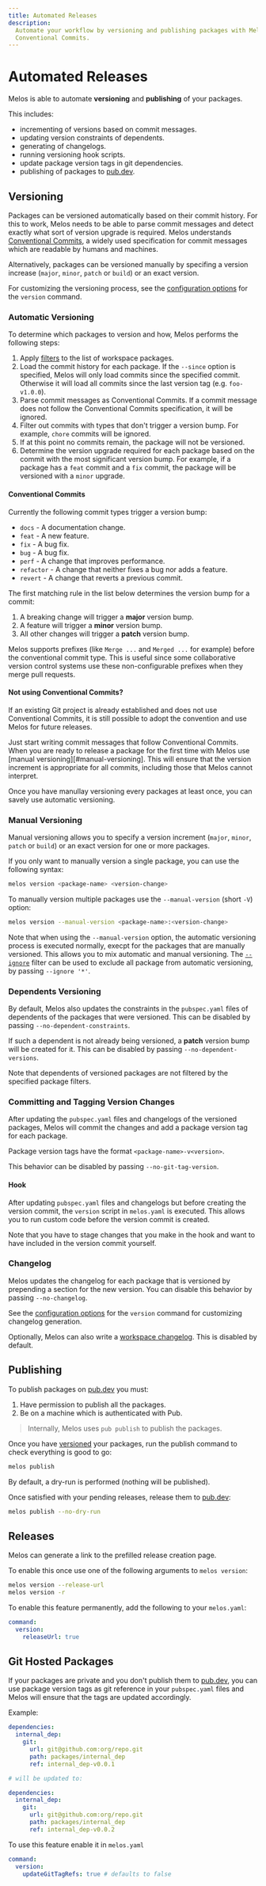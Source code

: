 ```yaml
---
title: Automated Releases
description:
  Automate your workflow by versioning and publishing packages with Melos and
  Conventional Commits.
---
```


# Automated Releases

Melos is able to automate **versioning** and **publishing** of your packages.

This includes:

- incrementing of versions based on commit messages.
- updating version constraints of dependents.
- generating of changelogs.
- running versioning hook scripts.
- update package version tags in git dependencies.
- publishing of packages to [pub.dev](https://pub.dev).

## Versioning

Packages can be versioned automatically based on their commit history. For this
to work, Melos needs to be able to parse commit messages and detect exactly what
sort of version upgrade is required. Melos understands
[Conventional Commits](https://www.conventionalcommits.org/en/v1.0.0/), a widely
used specification for commit messages which are readable by humans and
machines.

Alternatively, packages can be versioned manually by specifing a version
increase (`major`, `minor`, `patch` or `build`) or an exact version.

For customizing the versioning process, see the
[configuration options](/configuration/overview#commandversion) for the
`version` command.

### Automatic Versioning

To determine which packages to version and how, Melos performs the following
steps:

1. Apply [filters](/filters) to the list of workspace packages.
2. Load the commit history for each package. If the `--since` option is
   specified, Melos will only load commits since the specified commit. Otherwise
   it will load all commits since the last version tag (e.g. `foo-v1.0.0`).
3. Parse commit messages as Conventional Commits. If a commit message does not
   follow the Conventional Commits specification, it will be ignored.
4. Filter out commits with types that don't trigger a version bump. For example,
   `chore` commits will be ignored.
5. If at this point no commits remain, the package will not be versioned.
6. Determine the version upgrade required for each package based on the commit
   with the most significant version bump. For example, if a package has a
   `feat` commit and a `fix` commit, the package will be versioned with a
   `minor` upgrade.

#### Conventional Commits

Currently the following commit types trigger a version bump:

- `docs` - A documentation change.
- `feat` - A new feature.
- `fix` - A bug fix.
- `bug` - A bug fix.
- `perf` - A change that improves performance.
- `refactor` - A change that neither fixes a bug nor adds a feature.
- `revert` - A change that reverts a previous commit.

The first matching rule in the list below determines the version bump for a
commit:

1. A breaking change will trigger a **major** version bump.
2. A feature will trigger a **minor** version bump.
3. All other changes will trigger a **patch** version bump.

Melos supports prefixes (like `Merge ...` and `Merged ...` for example) before
the conventional commit type. This is useful since some collaborative version
control systems use these non-configurable prefixes when they merge pull
requests.

#### Not using Conventional Commits?

If an existing Git project is already established and does not use Conventional
Commits, it is still possible to adopt the convention and use Melos for future
releases.

Just start writing commit messages that follow Conventional Commits. When you
are ready to release a package for the first time with Melos use [manual
versioning][#manual-versioning]. This will ensure that the version increment is
appropriate for all commits, including those that Melos cannot interpret.

Once you have manullay versioning every packages at least once, you can savely
use automatic versioning.

### Manual Versioning

Manual versioning allows you to specify a version increment (`major`, `minor`,
`patch` or `build`) or an exact version for one or more packages.

If you only want to manually version a single package, you can use the following
syntax:

```sh
melos version <package-name> <version-change>
```

To manually version multiple packages use the `--manual-version` (short `-V`)
option:

```sh
melos version --manual-version <package-name>:<version-change>
```

Note that when using the `--manual-version` option, the automatic versioning
process is executed normally, execpt for the packages that are manually
versioned. This allows you to mix automatic and manual versioning. The
[`--ignore`](/filters#--ignore) filter can be used to exclude all package from
automatic versioning, by passing `--ignore '*'`.

### Dependents Versioning

By default, Melos also updates the constraints in the `pubspec.yaml` files of
dependents of the packages that were versioned. This can be disabled by passing
`--no-dependent-constraints`.

If such a dependent is not already being versioned, a **patch** version bump
will be created for it. This can be disabled by passing
`--no-dependent-versions`.

Note that dependents of versioned packages are not filtered by the specified
package filters.

### Committing and Tagging Version Changes

After updating the `pubspec.yaml` files and changelogs of the versioned
packages, Melos will commit the changes and add a package version tag for each
package.

Package version tags have the format `<package-name>-v<version>`.

This behavior can be disabled by passing `--no-git-tag-version`.

#### Hook

After updating `pubspec.yaml` files and changelogs but before creating the
version commit, the `version` script in `melos.yaml` is executed. This allows
you to run custom code before the version commit is created.

Note that you have to stage changes that you make in the hook and want to have
included in the version commit yourself.

### Changelog

Melos updates the changelog for each package that is versioned by prepending a
section for the new version. You can disable this behavior by passing
`--no-changelog`.

See the [configuration options](/configuration/overview#commandversion) for the
`version` command for customizing changelog generation.

Optionally, Melos can also write a
[workspace changelog](/configuration/overview#commandversionworkspacechangelog).
This is disabled by default.

## Publishing

To publish packages on [pub.dev](https://pub.dev) you must:

1. Have permission to publish all the packages.
2. Be on a machine which is authenticated with Pub.

> Internally, Melos uses `pub publish` to publish the packages.

Once you have [versioned](/guides/automated-releases#versioning) your packages,
run the publish command to check everything is good to go:

```sh
melos publish
```

By default, a dry-run is performed (nothing will be published).

Once satisfied with your pending releases, release them to
[pub.dev](https://pub.dev):

```sh
melos publish --no-dry-run
```

## Releases

Melos can generate a link to the prefilled release creation page.

To enable this once use one of the following arguments to `melos version`:

```sh
melos version --release-url
melos version -r
```

To enable this feature permanently, add the following to your `melos.yaml`:

```yaml
command:
  version:
    releaseUrl: true
```

## Git Hosted Packages

If your packages are private and you don't publish them to
[pub.dev](https://pub.dev), you can use package version tags as git reference in
your `pubspec.yaml` files and Melos will ensure that the tags are updated
accordingly.

Example:

```yaml
dependencies:
  internal_dep:
    git:
      url: git@github.com:org/repo.git
      path: packages/internal_dep
      ref: internal_dep-v0.0.1

# will be updated to:

dependencies:
  internal_dep:
    git:
      url: git@github.com:org/repo.git
      path: packages/internal_dep
      ref: internal_dep-v0.0.2
```

To use this feature enable it in `melos.yaml`

```yaml
command:
  version:
    updateGitTagRefs: true # defaults to false
```
